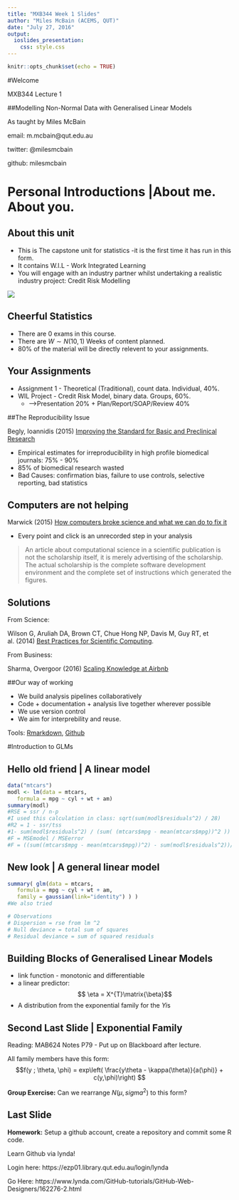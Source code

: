 ```yaml
---
title: "MXB344 Week 1 Slides"
author: "Miles McBain (ACEMS, QUT)"
date: "July 27, 2016"
output:
  ioslides_presentation:
    css: style.css
---
```


```r
knitr::opts_chunk$set(echo = TRUE)
```

#Welcome 

MXB344 Lecture 1

##Modelling Non-Normal Data with Generalised Linear Models

As taught by Miles McBain

email: m.mcbain@qut.edu.au

twitter: @milesmcbain

github: milesmcbain

# Personal Introductions |About me. About you.


## About this unit
* This is The capstone unit for statistics -it is the first time it has run in this form.
* It contains W.I.L - Work Integrated Learning
* You will engage with an industry partner whilst undertaking a realistic industry project: Credit Risk Modelling

![](http://www.boq.com.au/media/rebranding/images/logo_BOQ.png)

## Cheerful Statistics
* There are 0 exams in this course.
* There are $W \sim N(10,1)$ Weeks of content planned.
* 80% of the material will be directly relevent to your assignments.

## Your Assignments
* Assignment 1 - Theoretical (Traditional), count data. Individual, 40%.
* WIL Project - Credit Risk Model, binary data. Groups, 60%.
  + -->Presentation 20% + Plan/Report/SOAP/Review 40%

##The Reproducibility Issue

Begly, Ioannidis (2015) [Improving the Standard for Basic and Preclinical Research](http://circres.ahajournals.org/content/116/1/116.long)

* Empirical estimates for irreproducibility in high profile biomedical journals: 75% - 90%
* 85% of biomedical research wasted
* Bad Causes: confirmation bias, failure to use controls, selective reporting, bad statistics 

## Computers are not helping

Marwick (2015) [How computers broke science and what we can do to fix it](https://theconversation.com/how-computers-broke-science-and-what-we-can-do-to-fix-it-49938)

* Every point and click is an unrecorded step in your analysis

> An article about computational science in a scientific publication is not the scholarship itself, it is merely advertising of the scholarship. The actual scholarship is the complete software development environment and the complete set of instructions which generated the figures.

## Solutions

From Science:

Wilson G, Aruliah DA, Brown CT, Chue Hong NP, Davis M, Guy RT, et al. (2014) [Best Practices for Scientific Computing](http://journals.plos.org/plosbiology/article?id=10.1371/journal.pbio.1001745).

From Business:

Sharma, Overgoor (2016) [Scaling Knowledge at Airbnb](https://medium.com/airbnb-engineering/scaling-knowledge-at-airbnb-875d73eff091#.ch3jw2leh)

##Our way of working

* We build analysis pipelines collaboratively
* Code + documentation + analysis live together wherever possible
* We use version control
* We aim for interprebility and reuse.

Tools: [Rmarkdown](rmarkdown.rstudio.co), [Github](https://github.com/)

#Introduction to GLMs

## Hello old friend | A linear model {.codefont}
```r
data("mtcars")
modl <- lm(data = mtcars,
   formula = mpg ~ cyl + wt + am)
summary(modl)
#RSE = ssr / n-p
#I used this calculation in class: sqrt(sum(modl$residuals^2) / 28)
#R2 = 1 - ssr/tss
#1- sum(modl$residuals^2) / (sum( (mtcars$mpg - mean(mtcars$mpg))^2 ))
#F = MSEmodel / MSEerror
#F = ((sum((mtcars$mpg - mean(mtcars$mpg))^2) - sum(modl$residuals^2))/3) / (sum(modl$residuals^2)/28)
```

## New look | A general linear model {.codefont}
```r
summary( glm(data = mtcars,
   formula = mpg ~ cyl + wt + am,
   family = gaussian(link="identity") ) )
#We also tried     

# Observations
# Dispersion = rse from lm ^2
# Null deviance = total sum of squares
# Residual deviance = sum of squared residuals
```

## Building Blocks of Generalised Linear Models
* link function - monotonic and differentiable 
* a linear predictor: $$ \eta = X^{T}\matrix{\beta}$$
* A distribution from the exponential family for the $Yi$s

## Second Last Slide | Exponential Family
Reading: MAB624 Notes P79 - Put up on Blackboard after lecture.

All family members have this form: $$f(y ; \theta, \phi) = exp\left( \frac{y\theta - \kappa(\theta)}{a(\phi)} + c(y,\phi)\right) $$

**Group Exercise:** Can we rearrange $N(\mu,sigma^2)$ to this form?



## Last Slide

**Homework:** Setup a github account, create a repository and commit some R code. 

Learn Github via lynda! 

Login here:
https://ezp01.library.qut.edu.au/login/lynda

Go Here:
https://www.lynda.com/GitHub-tutorials/GitHub-Web-Designers/162276-2.html

